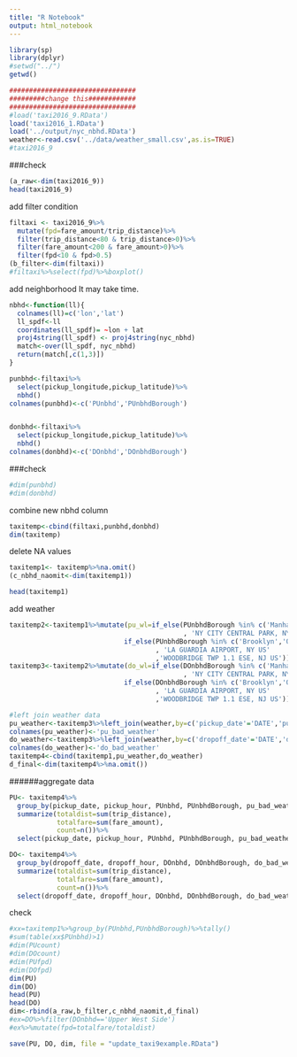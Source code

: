 ```yaml
---
title: "R Notebook"
output: html_notebook
---
```



```r
library(sp)
library(dplyr)
#setwd("../")
getwd()
```


```r
################################
#########change this############
################################
#load('taxi2016_9.RData')
load('taxi2016_1.RData')
load('../output/nyc_nbhd.RData')
weather<-read.csv('../data/weather_small.csv',as.is=TRUE)
#taxi2016_9
```


###check
```r
(a_raw<-dim(taxi2016_9))
head(taxi2016_9)
```


add filter condition
```r
filtaxi <- taxi2016_9%>%
  mutate(fpd=fare_amount/trip_distance)%>%
  filter(trip_distance<80 & trip_distance>0)%>%
  filter(fare_amount<200 & fare_amount>0)%>%
  filter(fpd<10 & fpd>0.5)
(b_filter<-dim(filtaxi))
#filtaxi%>%select(fpd)%>%boxplot()
```


add neighborhood
It may take time.
```r
nbhd<-function(ll){
  colnames(ll)=c('lon','lat')
  ll_spdf<-ll
  coordinates(ll_spdf)= ~lon + lat
  proj4string(ll_spdf) <- proj4string(nyc_nbhd)
  match<-over(ll_spdf, nyc_nbhd)
  return(match[,c(1,3)])
}

punbhd<-filtaxi%>%
  select(pickup_longitude,pickup_latitude)%>%
  nbhd()
colnames(punbhd)<-c('PUnbhd','PUnbhdBorough')


donbhd<-filtaxi%>%
  select(pickup_longitude,pickup_latitude)%>%
  nbhd()
colnames(donbhd)<-c('DOnbhd','DOnbhdBorough')
```


###check
```r
#dim(punbhd)
#dim(donbhd)
```


combine new nbhd column
```r
taxitemp<-cbind(filtaxi,punbhd,donbhd)
dim(taxitemp)
```


delete NA values
```r
taxitemp1<- taxitemp%>%na.omit()
(c_nbhd_naomit<-dim(taxitemp1))
```

```r
head(taxitemp1)
```


add weather
```r
taxitemp2<-taxitemp1%>%mutate(pu_wl=if_else(PUnbhdBorough %in% c('Manhattan', 'Bronx', 'Unknown')
                                            , 'NY CITY CENTRAL PARK, NY US',
                             if_else(PUnbhdBorough %in% c('Brooklyn','Queens')
                                     , 'LA GUARDIA AIRPORT, NY US'
                                     ,'WOODBRIDGE TWP 1.1 ESE, NJ US')))
taxitemp3<-taxitemp2%>%mutate(do_wl=if_else(DOnbhdBorough %in% c('Manhattan', 'Bronx', 'Unknown')
                                            , 'NY CITY CENTRAL PARK, NY US',
                             if_else(DOnbhdBorough %in% c('Brooklyn','Queens')
                                     , 'LA GUARDIA AIRPORT, NY US'
                                     ,'WOODBRIDGE TWP 1.1 ESE, NJ US')))

#left join weather data
pu_weather<-taxitemp3%>%left_join(weather,by=c('pickup_date'='DATE','pu_wl'='NAME'))%>%select(BAD_WEATHER)
colnames(pu_weather)<-'pu_bad_weather'
do_weather<-taxitemp3%>%left_join(weather,by=c('dropoff_date'='DATE','do_wl'='NAME'))%>%select(BAD_WEATHER)
colnames(do_weather)<-'do_bad_weather'
taxitemp4<-cbind(taxitemp1,pu_weather,do_weather)
d_final<-dim(taxitemp4%>%na.omit())
```


######aggregate data
```r
PU<- taxitemp4%>%
  group_by(pickup_date, pickup_hour, PUnbhd, PUnbhdBorough, pu_bad_weather)%>%
  summarize(totaldist=sum(trip_distance),
            totalfare=sum(fare_amount),
            count=n())%>%
  select(pickup_date, pickup_hour, PUnbhd, PUnbhdBorough, pu_bad_weather, totaldist, totalfare, count)

DO<- taxitemp4%>%
  group_by(dropoff_date, dropoff_hour, DOnbhd, DOnbhdBorough, do_bad_weather)%>%
  summarize(totaldist=sum(trip_distance),
            totalfare=sum(fare_amount),
            count=n())%>%
  select(dropoff_date, dropoff_hour, DOnbhd, DOnbhdBorough, do_bad_weather, totaldist, totalfare, count)
```


check
```r
#xx=taxitemp1%>%group_by(PUnbhd,PUnbhdBorough)%>%tally()
#sum(table(xx$PUnbhd)>1)
#dim(PUcount)
#dim(DOcount)
#dim(PUfpd)
#dim(DOfpd)
dim(PU)
dim(DO)
head(PU)
head(DO)
dim<-rbind(a_raw,b_filter,c_nbhd_naomit,d_final)
#ex=DO%>%filter(DOnbhd=='Upper West Side')
#ex%>%mutate(fpd=totalfare/totaldist)
```



```r
save(PU, DO, dim, file = "update_taxi9example.RData")
```





